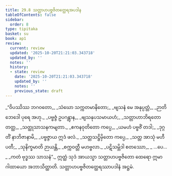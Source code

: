 ```yaml
---
title: 29.8 သတ္တာဟပဗ္ဗဇိတတ္ထေရအပဒါန
tableOfContents: false
sidebar:
  order: 8
type: tipitaka
basket: su
book: ap1
review:
  current: review
  updated: '2025-10-20T21:21:03.343718'
  updated_by: ''
  notes: ''
  history:
  - state: review
    date: '2025-10-20T21:21:03.343718'
    updated_by: ''
    notes: ''
    previous_state: draft
---
```



<DynamicBreadcrumb />


<ReviewStatus review={frontmatter.review} showDetails={true} />

<HypothesisAnnotation frontmatter={frontmatter} />

<Division number="33" book="ap1" e="ch" v="20" p="273">

<Paragraph number="3333" type="verses" book="ap1">
_“ဝိပဿိဿ ဘဂဝတော,_  
_သံဃော သက္ကတမာနိတော;_  
_ဗျသနံ မေ အနုပ္ပတ္တံ,_  
_ဉာတိဘေဒေါ ပုရေ အဟု._  

</Paragraph>

</Division>
<Division number="34" book="ap1" e="ch" v="20" p="273">

<Paragraph number="3334" type="verses" book="ap1">
_ပဗ္ဗဇ္ဇံ ဥပဂန္တွာန,_  
_ဗျသနုပသမာယဟံ;_  
_သတ္တာဟာဘိရတော တတ္ထ,_  
_သတ္ထုသာသနကမျတာ._  

</Paragraph>

</Division>
<Division number="35" book="ap1" e="ch" v="20" p="273">

<Paragraph number="3335" type="verses" book="ap1">
_ဧကနဝုတိတော ကပ္ပေ,_  
_ယမဟံ ပဗ္ဗဇိံ တဒါ;_  
_ဒုဂ္ဂတိံ နာဘိဇာနာမိ,_  
_ပဗ္ဗဇ္ဇာယ ဣဒံ ဖလံ._  

</Paragraph>

</Division>
<Division number="36" book="ap1" e="ch" v="20" p="274">

<Paragraph number="3336" type="verses" book="ap1">
_သတ္တသဋ္ဌိမှိတော ကပ္ပေ,_  
_သတ္တ အာသုံ မဟီပတီ;_  
_သုနိက္ခမာတိ ဉာယန္တိ,_  
_စက္ကဝတ္တီ မဟဗ္ဗလာ._  

</Paragraph>

</Division>
<Division number="37" book="ap1" e="ch" v="20" p="274">

<Paragraph number="3337" type="verses" book="ap1">
_ပဋိသမ္ဘိဒါ စတဿော,_  
_ …ပေ… _  
_ကတံ ဗုဒ္ဓဿ သာသနံ”._  

</Paragraph>

<Paragraph number="3338" book="ap1">
ဣတ္ထံ သုဒံ အာယသ္မာ သတ္တာဟပဗ္ဗဇိတော ထေရော ဣမာ ဂါထာယော အဘာသိတ္ထာတိ.

</Paragraph>
</Division>

<Paragraph number="3339" type="center" book="ap1">
သတ္တာဟပဗ္ဗဇိတတ္ထေရဿာပဒါနံ အဋ္ဌမံ.
</Paragraph>